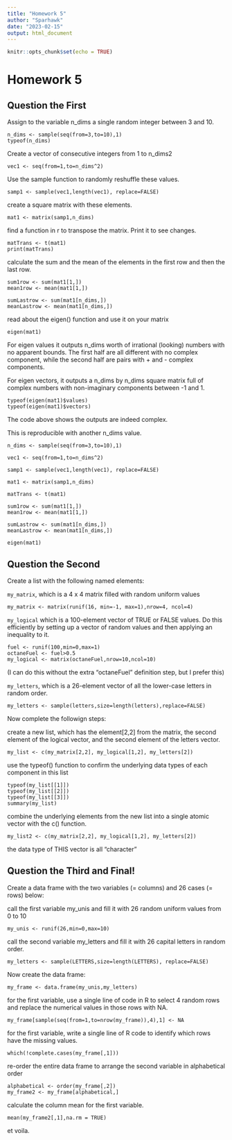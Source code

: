 ```yaml
---
title: "Homework 5"
author: "Sparhawk"
date: "2023-02-15"
output: html_document
---
```


```r
knitr::opts_chunk$set(echo = TRUE)
```

# Homework 5

## Question the First

Assign to the variable n_dims a single random integer between 3 and 10.
```
n_dims <- sample(seq(from=3,to=10),1)
typeof(n_dims)
```

Create a vector of consecutive integers from 1 to n_dims2
```
vec1 <- seq(from=1,to=n_dims^2)
```
Use the sample function to randomly reshuffle these values.
```
samp1 <- sample(vec1,length(vec1), replace=FALSE)
```
create a square matrix with these elements.
```
mat1 <- matrix(samp1,n_dims)
```
find a function in r to transpose the matrix. Print it to see changes.
```
matTrans <- t(mat1)
print(matTrans)
```
calculate the sum and the mean of the elements in the first row and then the last row.
```
sum1row <- sum(mat1[1,])
mean1row <- mean(mat1[1,])

sumLastrow <- sum(mat1[n_dims,])
meanLastrow <- mean(mat1[n_dims,])
```
read about the eigen() function and use it on your matrix
```
eigen(mat1)
```
For eigen values it outputs n_dims worth of irrational (looking) numbers with no apparent bounds. The first half are all different with no complex component, while the second half are pairs with + and - complex components.

For eigen vectors, it outputs a n_dims by n_dims square matrix full of complex numbers with non-imaginary components between -1 and 1.
```
typeof(eigen(mat1)$values)
typeof(eigen(mat1)$vectors)
```
The code above shows the outputs are indeed complex.

This is reproducible with another n_dims value.
```
n_dims <- sample(seq(from=3,to=10),1)

vec1 <- seq(from=1,to=n_dims^2)

samp1 <- sample(vec1,length(vec1), replace=FALSE)

mat1 <- matrix(samp1,n_dims)

matTrans <- t(mat1)

sum1row <- sum(mat1[1,])
mean1row <- mean(mat1[1,])

sumLastrow <- sum(mat1[n_dims,])
meanLastrow <- mean(mat1[n_dims,])

eigen(mat1)
```



## Question the Second

Create a list with the following named elements:

`my_matrix`, which is a 4 x 4 matrix filled with random uniform values
```
my_matrix <- matrix(runif(16, min=-1, max=1),nrow=4, ncol=4)
```
`my_logical` which is a 100-element vector of TRUE or FALSE values. Do this efficiently by setting up a vector of random values and then applying an inequality to it.
```
fuel <- runif(100,min=0,max=1)
octaneFuel <- fuel>0.5
my_logical <- matrix(octaneFuel,nrow=10,ncol=10)
```
(I can do this without the extra "octaneFuel" definition step, but I prefer this)

`my_letters`, which is a 26-element vector of all the lower-case letters in random order.
```
my_letters <- sample(letters,size=length(letters),replace=FALSE)
```

Now complete the followign steps:



create a new list, which has the element[2,2] from the matrix, the second element of the logical vector, and the second element of the letters vector.
```
my_list <- c(my_matrix[2,2], my_logical[1,2], my_letters[2])
```
use the typeof() function to confirm the underlying data types of each component in this list
```
typeof(my_list[[1]])
typeof(my_list[[2]])
typeof(my_list[[3]])
summary(my_list)
```
combine the underlying elements from the new list into a single atomic vector with the c() function.
```
my_list2 <- c(my_matrix[2,2], my_logical[1,2], my_letters[2])
```
the data type of THIS vector is all "character"



## Question the Third and Final!

Create a data frame with the two variables (= columns) and 26 cases (= rows) below:


call the first variable my_unis and fill it with 26 random uniform values from 0 to 10
```
my_unis <- runif(26,min=0,max=10)
```
call the second variable my_letters and fill it with 26 capital letters in random order.
```
my_letters <- sample(LETTERS,size=length(LETTERS), replace=FALSE)
```
Now create the data frame:
```
my_frame <- data.frame(my_unis,my_letters)
```
for the first variable, use a single line of code in R to select 4 random rows and replace the numerical values in those rows with NA.
```
my_frame[sample(seq(from=1,to=nrow(my_frame)),4),1] <- NA
```
for the first variable, write a single line of R code to identify which rows have the missing values.
```
which(!complete.cases(my_frame[,1]))
```
re-order the entire data frame to arrange the second variable in alphabetical order
```
alphabetical <- order(my_frame[,2])
my_frame2 <- my_frame[alphabetical,]
```
calculate the column mean for the first variable.
```
mean(my_frame2[,1],na.rm = TRUE)
```
et voila.
